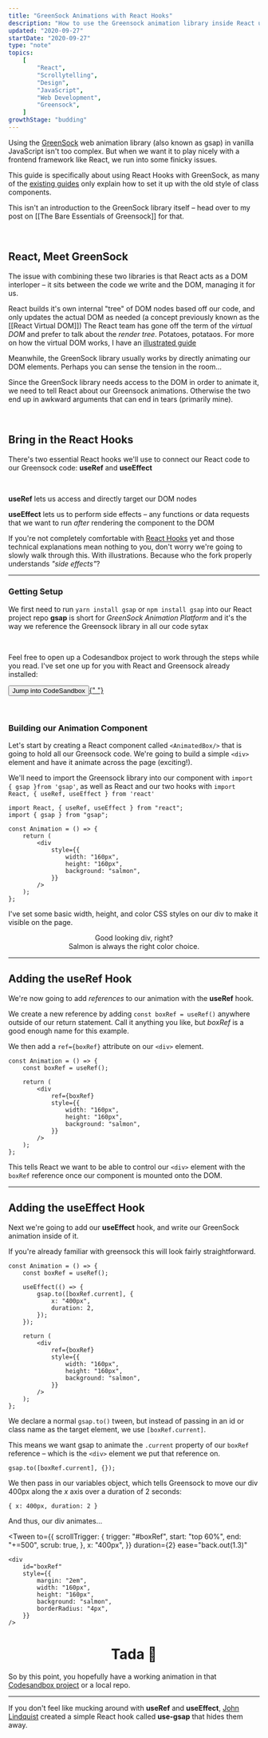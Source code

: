 ```yaml
---
title: "GreenSock Animations with React Hooks"
description: "How to use the Greensock animation library inside React using React hooks"
updated: "2020-09-27"
startDate: "2020-09-27"
type: "note"
topics:
    [
        "React",
        "Scrollytelling",
        "Design",
        "JavaScript",
        "Web Development",
        "Greensock",
    ]
growthStage: "budding"
---
```


<IntroParagraph>

Using the [GreenSock](https://greensock.com/) web animation library (also known as gsap) in vanilla JavaScript isn't too complex. But when we want it to play nicely with a frontend framework like React, we run into some finicky issues.

</IntroParagraph>

This guide is specifically about using React Hooks with GreenSock, as many of the [existing guides](https://greensock.com/react/) only explain how to set it up with the old style of class components.

This isn't an introduction to the GreenSock library itself – head over to my post on [[The Bare Essentials of Greensock]] for that.

<br />

## React, Meet GreenSock

The issue with combining these two libraries is that React acts as a DOM interloper – it sits between the code we write and the DOM, managing it for us.

React builds it's own internal "tree" of DOM nodes based off our code, and only updates the actual DOM as needed (a concept previously known as the [[React Virtual DOM]]) <Footnote idName={1}>The React team has gone off the term of the _virtual DOM_ and prefer to talk about the _render tree_. Potatoes, potataos. For more on how the virtual DOM works, I have an [illustrated guide](/react-vdom)</Footnote>

<Halfspacer />

<BasicImage
    alt="A diagram of React generating all the DOM nodes for us"
    src="https://res.cloudinary.com/dg3gyk0gu/image/upload/c_scale,f_auto,q_auto:best,w_1400/v1600973172/maggieappleton.com/notes/gsap/react-greensock-2.png"
/>

Meanwhile, the GreenSock library usually works by directly animating our DOM elements. Perhaps you can sense the tension in the room...

Since the GreenSock library needs access to the DOM in order to animate it, we need to tell React about our Greensock animations. Otherwise the two end up in awkward arguments that can end in tears (primarily mine).

<br />

## Bring in the React Hooks

There's two essential React hooks we'll use to connect our React code to our Greensock code: **useRef** and **useEffect**

<br />

<SimpleCard>

**useRef** lets us access and directly target our DOM nodes

**useEffect** lets us to perform side effects – any functions or data requests that we want to run _after_ rendering the component to the DOM

</SimpleCard>

If you're not completely comfortable with [React Hooks](https://www.freecodecamp.org/news/beginners-guide-to-using-react-hooks/) yet and those technical explanations mean nothing to you, don't worry we're going to slowly walk through this. With illustrations. Because who the fork properly understands _"side effects"_?

---

### Getting Setup

We first need to run `yarn install gsap` or `npm install gsap` into our React project repo <Footnote idName={2}>**gsap** is short for _GreenSock Animation Platform_ and it's the way we reference the Greensock library in all our code sytax</Footnote>

<br />

<SimpleCard>

Feel free to open up a Codesandbox project to work through the steps while you read. I've set one up for you with React and Greensock already installed:

<p>
    <a
        noTip
        href="https://codesandbox.io/s/reacthooks-greensock-demo-xjoti?file=/src/AnimatedBox.js"
    >
        <button style={{ marginTop: "0.2em" }}>Jump into CodeSandbox</button>{" "}
    </a>
</p>

</SimpleCard>

<br />

### Building our Animation Component

Let's start by creating a React component called `<AnimatedBox/>` that is going to hold all our Greensock code. We're going to build a simple `<div>` element and have it animate across the page (exciting!).

We'll need to import the Greensock library into our component with `import { gsap }from 'gsap'`, as well as React and our two hooks with `import React, { useRef, useEffect } from 'react'`

```
import React, { useRef, useEffect } from "react";
import { gsap } from "gsap";

const Animation = () => {
    return (
        <div
            style={{
                width: "160px",
                height: "160px",
                background: "salmon",
            }}
        />
    );
};
```

<p>
    I've set some basic width, height, and color CSS styles on our div to make
    it visible on the page.
</p>

<div
    style={{
        margin: "2em auto",
        width: "160px",
        height: "160px",
        background: "salmon",
        borderRadius: "4px",
    }}
/>

<Center>

Good looking div, right?  
Salmon is always the right color choice.

</Center>

---

## Adding the useRef Hook

We're now going to add _references_ to our animation with the **useRef** hook.

We create a new reference by adding `const boxRef = useRef()` anywhere outside of our return statement. Call it anything you like, but _boxRef_ is a good enough name for this example.

We then add a `ref={boxRef}` attribute on our `<div>` element.

```
const Animation = () => {
    const boxRef = useRef();

    return (
        <div
            ref={boxRef}
            style={{
                width: "160px",
                height: "160px",
                background: "salmon",
            }}
        />
    );
};
```

This tells React we want to be able to control our `<div>` element with the `boxRef` reference once our component is mounted onto the DOM.

---

## Adding the useEffect Hook

Next we're going to add our **useEffect** hook, and write our GreenSock animation inside of it.

If you're already familiar with greensock this will look fairly straightforward.

```
const Animation = () => {
    const boxRef = useRef();

    useEffect(() => {
        gsap.to([boxRef.current], {
            x: "400px",
            duration: 2,
        });
    });

    return (
        <div
            ref={boxRef}
            style={{
                width: "160px",
                height: "160px",
                background: "salmon",
            }}
        />
    );
};
```

We declare a normal `gsap.to()` tween, but instead of passing in an id or class name as the target element, we use `[boxRef.current]`.

This means we want gsap to animate the `.current` property of our `boxRef` reference – which is the `<div>` element we put that reference on.

```
gsap.to([boxRef.current], {});
```

We then pass in our variables object, which tells Greensock to move our div 400px along the _x_ axis over a duration of 2 seconds:

```
{ x: 400px, duration: 2 }
```

And thus, our div animates...

<p>

<Tween
    to={{
        scrollTrigger: {
            trigger: "#boxRef",
            start: "top 60%",
            end: "+=500",
            scrub: true,
        },
        x: "400px",
    }}
    duration={2}
    ease="back.out(1.3)"
>
    <div
        id="boxRef"
        style={{
            margin: "2em",
            width: "160px",
            height: "160px",
            background: "salmon",
            borderRadius: "4px",
        }}
    />
</Tween>

</p>

<Center>

# Tada <span>🎉</span>

</Center>

So by this point, you hopefully have a working animation in that [Codesandbox project](https://codesandbox.io/s/reacthooks-greensock-demo-xjoti?file=/src/AnimatedBox.js) or a local repo.

---

If you don't feel like mucking around with **useRef** and **useEffect**, [John Lindquist](https://johnlindquist.com/use-greensock-with-react-hooks/) created a simple React hook called **use-gsap** that hides them away.
